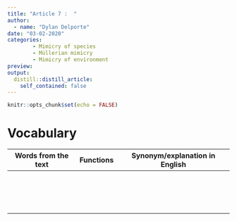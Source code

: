 ```yaml
---
title: "Article 7 :  "
author: 
  - name: "Dylan Delporte"
date: "03-02-2020"
categories:
        - Mimicry of species
        - Müllerian mimicry
        - Mimicry of environment
preview: 
output:
  distill::distill_article:
    self_contained: false
---
```


```r
knitr::opts_chunk$set(echo = FALSE)
```

# Vocabulary 

| Words from the text | Functions   |  Synonym/explanation in English |
| ------------------- | ------------|------------- |
| | | |
| | | | 
| | | |
| | | | 
| | | |
| | | | 
| | | |
| | | | 
| | | |
| | | | 
| | | |
| | | | 
| | | |
| | | | 
| | | |
| | | | 




